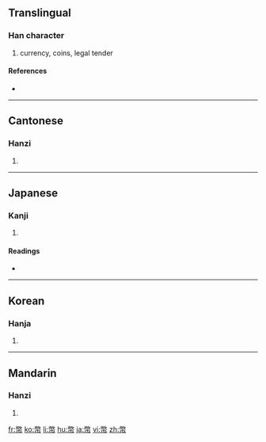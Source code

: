 {{also|币}}
==Translingual==

===Han character===
{{Han char|rn=50|rad=巾|as=12|sn=15|four=9822<sub>7</sub>|canj=火大中月 (FKLB)}}

# currency, coins, legal tender

====References====
* {{Han ref|kx=0337.020|dkj=09088|dj=0644.010|hdz=10753.010|uh=5E63|ud=24163|bh=B9F4|bd=47604}}

----

==Cantonese==

===Hanzi===
{{yue-hanzi|jyut=|y=bai6}}

# {{defn|Cantonese}}

----

==Japanese==

===Kanji===
{{ja-kanji|grade=c|rs=巾12}}

# {{defn|Japanese}}

====Readings====
* {{ja-readings|on=[[へい]] (hei)|kun=[[ぬさ]] (nusa), [[たから]] (takara), [[ぜに]] (zeni)}}

----

==Korean==

===Hanja===
{{ko-hanja|hangeul=폐|rv=pye|mr=p'ye}}

# {{defn|Korean}}

----

==Mandarin==

===Hanzi===
{{cmn-hanzi|sim=币|pin=[[bì]] ([[bi4]]), [[chàn]] ([[chan4]])|wg=pi<sup>4</sup>, ch'an<sup>4</sup>}}

# {{defn|Mandarin}}

[[fr:幣]]
[[ko:幣]]
[[li:幣]]
[[hu:幣]]
[[ja:幣]]
[[vi:幣]]
[[zh:幣]]